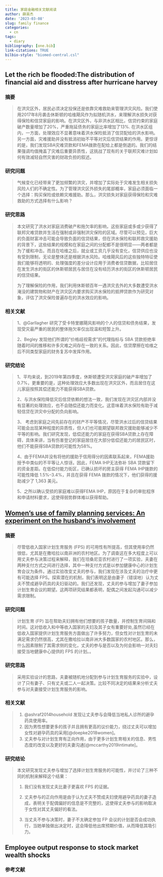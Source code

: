 ```yaml
---
title: 家庭金融相关文献阅读
author: 薛英杰
date: '2023-03-08'
slug: family finance
categories:
  - cn
tags:
  - diary
bibliography: [one.bib]
link-citations: TRUE
bilbio-style: "biomed-central.csl"
---
```


## Let the rich be flooded:The distribution of financial aid and disstress after hurricane harvey

### 摘要

> 在洪灾区外，居民必须决定投保还是依靠灾难救助来管理洪灾风险。我们使用2017年8月袭击休斯顿的哈维飓风作为拟随机洪水，来理解洪水损失对获得保险和信贷家庭的影响。在洪灾区外，与非洪水区相比，信贷约束的家庭破产数量增加了20%，严重拖延债务的家庭比率增加了13%. 在洪水区组内，一方面，处理效应不显著意味着洪水保险抵消了信贷配给的洪水影响。另一方面，灾难援助并没有抵消初始不平等对灾后信贷结果的作用。更惊讶的是，我们发现SBA灾难贷款和FEMA拨款在配给上都是倒退的。我们的结果强调均值掩盖了灾难后重要异质性，这挑战了现有的关于联邦灾难计划如何有效减轻自然灾害的财政负担的叙述。

### 研究问题

> 气候变化已经带来了更加频繁的洪灾，并增加了实际处于灾难发生相关损失风险人们的不确定性。为了管理洪灾区外损失的尾部概率，家庭必须面临一个选择：购买保险或依赖灾难援助。那么，洪灾损失对家庭获得保险和灾难救助的方式选择有什么影响？

### 研究思路

> 本文研究了洪水对家庭消费破产和拖欠率的影响，这些家庭或多或少获得了联邦灾难贷款并生活在强制或非强制洪灾保险的区域。尽管可以预见，巨大的负面财富冲击可能会导致负面的信贷结果，但在洪水保险和联邦救灾援助的背景下，这些结果的规模和在家庭之间的分配都不是很明显------两者都是为了缓和冲击。而且在哈维之后，就业或工资几乎没有变化，信贷供应也没有受到限制，无论是整体还是根据洪水风险。哈维飓风后的这些独特特征使我们能够将透明的、处理强度的差分设计应用于消费者信贷数据，比较居住在发生洪水的街区的休斯顿居民与居住在没有经历洪水的街区的休斯顿居民的信贷结果。
>
> 为了理解保险的作用，我们利用休斯顿百年一遇洪灾去外的大多数遭受洪水淹没的建筑物和财产在洪灾区内要求购买洪水保险的抵押贷款作为研究对象，评估了洪灾保险普遍存在的洪水效应的影响。

### 相关文献

> 1、@Garllagher 研究了受卡特里娜飓风影响的个人的信贷和债务结果，发现受灾最严重的居民的整体拖欠率仅出现温和短暂上升。
>
> 2、Begley 发现他们所谓的"价格歧视需求"的代理指标与 SBA 贷款拒绝率随着时间的推移和许多灾难之间存在一致的关系。因此，信贷摩擦在哈维之后不同类型家庭的财务复苏中发挥作用。

### 研究结论

> 1、平均来说，到2019年第四季度，休斯顿遭受洪灾家庭的破产率增加了0.7%，更重要的是，这种处理效应大多数出现在洪灾区外，而且居住在这儿家庭按照其偿还能力不能获得SBA贷款。
>
> 2、与洪水保险降低灾后信贷依赖的想法一致，我们发现在洪灾区内部并没有显著的处理效应，也不会随偿还能力而变化。这意味着洪水保险有助于减轻信贷在洪灾中分配的负向影响。
>
> 3、 考虑到家庭之间先前存在的财产不平等情况，尽管洪水过后的信贷结果可能会出现某种程度的异质性，但人们也可能期望联邦救灾援助能够减少不平等的影响。我们研究发现，低偿还能力的家庭在获得SBA贷款上存在障碍，具体来讲，当有伤害登记的家庭居住在大部分低偿还能力的居民区时，他们不能获得SBA贷款的可能性为58%。
>
> 4、由于FEMA并没有将他的援助于信用得分的因素联系起来，FEMA援助授予中类似的不平等让人惊讶。因此，FEMA IHP无法弥补 SBA 贷款留下的资金差距。在低偿付能力街区，已确认损坏的房主获得 FEMA IHP拨款的可能性降低 1.5%--3.4%，并且在获得 FEMA 拨款的情况下，他们获得的援助减少了 1,363 美元。
>
> 5、之所以确认受损的家庭难以获得FEMA IHP，原因在于复杂的审批程序和申请材料要求，这使得弱势群体难以获得帮助。

## [Women's use of family planning services: An experiment on the husband's involvement](https://doi.org/10.1016/j.jdeveco.2022.102915)

### 摘要

> 尽管低收入国家计划生育服务 (FPS) 的可用性有所提高，但其使用率仍然很低，尤其是在撒哈拉以南非洲的农村地区。为了调查这在多大程度上可以用丈夫参与决策过程来解释，我们在坦桑尼亚农村进行了一项实验，夫妻在两种支付方式之间进行选择，其中一种支付方式是以参加健康中心的计划生育会议为条件。通过实验改变丈夫的参与，我们发现在涉及丈夫的治疗中更有可能选择 FPS。探索潜在的机制，我们表明这是由妻子（错误地）认为丈夫不赞成避孕药具的夫妇驱动的。我们还发现，丈夫的参与增加了妻子参加计划生育会议的期望。这两项研究结果都表明，配偶之间发起沟通可以减少需求限制。

### 研究问题

> 计划生育 (FP) 旨在帮助夫妇拥有他们想要的孩子数量，并控制生育间隔和时间。这对低收入和中等收入国家的夫妇及其子女有重要好处,虽然已经在低收入国家提供计划生育服务方面做出了许多努力，但女性对计划生育的未满足需求仍然很高，尤其在撒哈拉以南非洲大多数国家的农村地区。那么，什么因素限制了其需求侧的变化，丈夫的参与是否以及为何会影响一对夫妇接受当地健康中心提供的 FPS 的计划。。

### 研究思路

> 采用实验设计的思路，夫妻被随机地分配到参与计划生育服务的实验中，设计了只有妻子、只有丈夫或二人一起决策。比较不同决定的结果来分析丈夫参与对夫妻接受计划生育服务的影响。

### 相关文献

> 1.  @ashraf2014household 发现让丈夫参与会降低当地私人诊所的避孕药具使用率。
> 2.  因为男性想要更多的孩子并且拥有更高的议价能力，绕过丈夫可以增加女性对避孕药具的采用[@doepke2018women]。
> 3.  丈夫参与对计划生育有正向作用，由于更多计划生育相关的信息、男性态度的改变以及更好的夫妻沟通[@mccarthy2019intimate]。

### 研究结论

> 本文研究发现丈夫参与增加了选择计划生育服务的可能性，并讨论了三种不同的机制来解释这个结果：
>
> 1.  我们没有发现丈夫比妻子更喜欢 FPS 的证据。
>
> 2.  丈夫参与的正向作用是由于认为丈夫不赞成夫妇使用避孕药具的妻子造成，表明关于配偶偏好的信息是不完整的，这使得丈夫参与的影响取决于女性对其丈夫偏好的看法。
>
> 3.  当丈夫不参与决策时，妻子不太确定参加 FP 会议的计划是否会成功执行，当她单独做出决定时，这会降低他出席预期价值，从而降低其吸引力。

## Employee output response to stock market wealth shocks

### 参考文献
